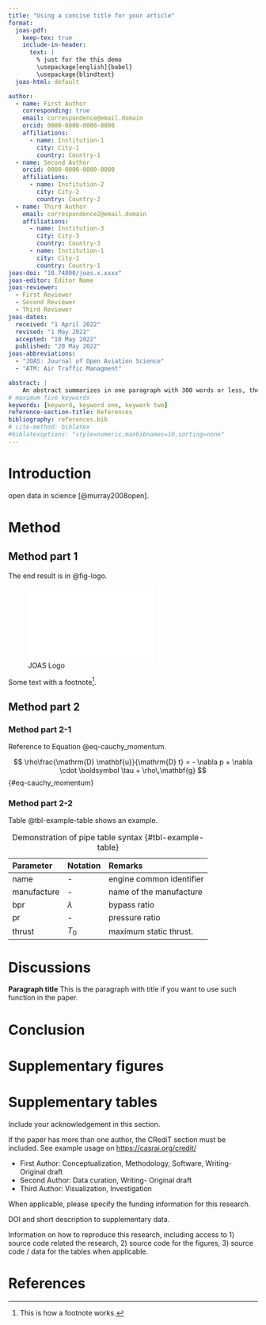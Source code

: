 ```yaml
---
title: "Using a concise title for your article"
format:
  joas-pdf:
    keep-tex: true
    include-in-header: 
      text: |
        % just for the this demo
        \usepackage[english]{babel}
        \usepackage{blindtext} 
  joas-html: default

author:
  - name: First Author
    corresponding: true
    email: correspondence@email.domain
    orcid: 0000-0000-0000-0000
    affiliations:
      - name: Institution-1
        city: City-1
        country: Country-1
  - name: Second Author
    orcid: 0000-0000-0000-0000
    affiliations:
      - name: Institution-2
        city: City-2
        country: Country-2
  - name: Third Author
    email: correspondence2@email.domain
    affiliations:
      - name: Institution-3
        city: City-3
        country: Country-3
      - name: Institution-1
        city: City-1
        country: Country-1
joas-doi: "10.74800/joas.x.xxxx"
joas-editor: Editor Name
joas-reviewer:
  - First Reviewer
  - Second Reviewer
  - Third Reviewer
joas-dates:
  received: "1 April 2022"
  revised: "1 May 2022"
  accepted: "10 May 2022"
  published: "20 May 2022"
joas-abbreviations:
  - "JOAS: Journal of Open Aviation Science"
  - "ATM: Air Traffic Managment"

abstract: |
    An abstract summarizes in one paragraph with 300 words or less, the major aspects of the entire paper. They often include: 1) the overall purpose of the study and the research problem you investigated; 2) the basic design of you research approach; 3) major findings as a result of your analysis; and, 4) a brief summary of your interpretations and conclusions. 
# maximum five keywords
keywords: [keyword, keyword one, keywork two]
reference-section-title: References
bibliography: references.bib  
# cite-method: biblatex
#biblatexoptions: "style=numeric,maxbibnames=10,sorting=none"
---
```


# Introduction {#sec-intro}

\blindtext
open data in science [@murray2008open].


\blindtext [2]


# Method

## Method part 1

\blindtext The end result is in @fig-logo.

![JOAS Logo](extra/joas-logo.pdf){#fig-logo width=60% fig-align="center"}

\blindtext

Some text with a footnote[^1].

[^1]: This is how a footnote works.



## Method part 2

### Method part 2-1

\blindtext Reference to Equation @eq-cauchy_momentum.

$$
\rho\frac{\mathrm{D} \mathbf{u}}{\mathrm{D} t} = - \nabla p + \nabla \cdot \boldsymbol \tau + \rho\,\mathbf{g}
$$ {#eq-cauchy_momentum}




### Method part 2-2

\blindtext Table @tbl-example-table shows an example.

| Parameter   | Notation  | Remarks                  |
|:------------|:----------|:-------------------------|
| name        | -         | engine common identifier |
| manufacture | -         | name of the manufacture  |
| bpr         | $\lambda$ | bypass ratio             |
| pr          | -         | pressure ratio           |
| thrust      | $T_0$     | maximum static thrust.   |

: Demonstration of pipe table syntax {#tbl-example-table}


\blindtext

# Discussions

**Paragraph title** This is the paragraph with title if you want to use such function in the paper. \blindtext


# Conclusion

\blindtext



# Supplementary figures {.appendix}

\blindtext

# Supplementary tables

\blindtext



::: {.acknowledgement}
Include your acknowledgement in this section.
:::

::: {.credit}
If the paper has more than one author, the CRediT section must be included.
See example usage on <https://casrai.org/credit/>

* First Author: Conceptualization, Methodology, Software, Writing- Original draft
* Second Author: Data curation, Writing- Original draft
* Third Author: Visualization, Investigation
:::


<!-- Author contributions (CRediT) are mandatory for all papers with more than one author -->
::: {.funding}
When applicable, please specify the funding information for this research.
:::

<!-- Data statement is mandatory for all papers -->
::: {.opendata}
DOI and short description to supplementary data.
:::

<!-- reproducibility statement is mandatory for all papers -->
::: {.reproduce}
Information on how to reproduce this research, including access to 1) source code related the research, 2) source code for the figures, 3) source code / data for the tables when applicable.
:::





# References {.unnumbered}

::: {#refs}
:::
